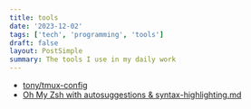 ```yaml
---
title: tools
date: '2023-12-02'
tags: ['tech', 'programming', 'tools']
draft: false
layout: PostSimple
summary: The tools I use in my daily work
---
```


- [tony/tmux-config](https://github.com/tony/tmux-config.git)
- [Oh My Zsh with autosuggestions & syntax-highlighting.md](https://gist.github.com/dogrocker/1efb8fd9427779c827058f873b94df95)
